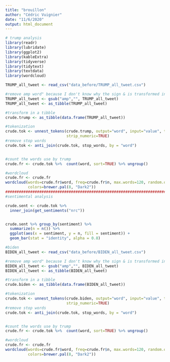 ```yaml
---
title: "brouillon"
author: "Cédric Vuignier"
date: "11/6/2020"
output: html_document
---
```



```r
# trump analysis
library(readr)
library(lubridate)
library(ggplot2)
library(kableExtra)
library(tidyverse)
library(tidytext)
library(textdata)
library(wordcloud)

TRUMP_all_tweet <- read_csv("data_before/TRUMP_all_tweet.csv")

#remove amp word" because I don't know why the sign & is transformed into "amp"
TRUMP_all_tweet <- gsub("amp","", TRUMP_all_tweet)
TRUMP_all_tweet <- as_tibble(TRUMP_all_tweet)

#transform in a tibble
crude.trump <- as_tibble(data.frame(TRUMP_all_tweet))

#tokenization
crude.tok <- unnest_tokens(crude.trump, output="word", input="value", to_lower=TRUE, strip_punct=TRUE, 
                           strip_numeric=TRUE)
#remove stop words
crude.tok <- anti_join(crude.tok, stop_words, by = "word")


#count the words use by trump 
crude.fr <- crude.tok %>%  count(word, sort=TRUE) %>% ungroup()

#wordcloud
crude.fr <- crude.fr 
wordcloud(words=crude.fr$word, freq=crude.fr$n, max.words=120, random.order=FALSE, rot.per=0.35, 
          colors=brewer.pal(8, "Dark2"))
##########################################################################################
#sentimental analysis

crude.sent <- crude.tok %>%
  inner_join(get_sentiments("nrc"))


crude.sent %>% group_by(sentiment) %>% 
  summarize(n = n()) %>% 
  ggplot(aes(x = sentiment, y = n, fill = sentiment)) + 
  geom_bar(stat = "identity", alpha = 0.8)
```


```r
#biden
BIDEN_all_tweet <- read_csv("data_before/BIDEN_all_tweet.csv")

#remove amp word" because I don't know why the sign & is transformed into "amp"
BIDEN_all_tweet <- gsub("amp","", BIDEN_all_tweet)
BIDEN_all_tweet <- as_tibble(BIDEN_all_tweet)

#transform in a tibble
crude.biden <- as_tibble(data.frame(BIDEN_all_tweet))

#tokenization
crude.tok <- unnest_tokens(crude.biden, output="word", input="value", to_lower=TRUE, strip_punct=TRUE, 
                           strip_numeric=TRUE)
#remove stop words
crude.tok <- anti_join(crude.tok, stop_words, by = "word")


#count the words use by trump 
crude.fr <- crude.tok %>%  count(word, sort=TRUE) %>% ungroup()

#wordcloud
crude.fr <- crude.fr 
wordcloud(words=crude.fr$word, freq=crude.fr$n, max.words=120, random.order=FALSE, rot.per=0.35, 
          colors=brewer.pal(8, "Dark2"))


```

